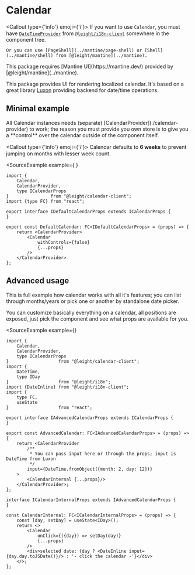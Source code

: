 
# Calendar

<Callout type={'info'} emoji={'ℹ️'}>
    If you want to use `Calendar`, you must have [`DateTimeProvider`](../i18n-client/date-time-provider) from [`@leight/i18n-client`](../i18n-client) somewhere in the component tree.

    Or you can use [PageShell](../mantine/page-shell) or [Shell](../mantine/shell) from [@leight/mantine](../mantine).
</Callout>

<Callout>
    This package requires [Mantine UI](https://mantine.dev/) provided by [@leight/mantine](../mantine).
</Callout>

This package provides UI for rendering localized calendar. It's based on a great library [Luxon](https://moment.github.io/luxon/#/) providing
backend for date/time operations.

## Minimal example

<Callout>
    All Calendar instances needs (separate) [CalendarProvider](./calendar-provider) to work; the reason you must provide you own store is to give you
    a **control** over the calendar outside of the component itself.
</Callout>

<Callout type={'info'} emoji={'ℹ️'}>
    Calendar defaults to **6 weeks** to prevent jumping on months with lesser week count.
</Callout>

<SourceExample
    example={<Shell>
                 <DefaultCalendar/>
             </Shell>}
>
```tsx filename="DefaultCalendar.tsx"
import {
    Calendar,
    CalendarProvider,
    type ICalendarProps
}                from "@leight/calendar-client";
import {type FC} from "react";

export interface IDefaultCalendarProps extends ICalendarProps {
}

export const DefaultCalendar: FC<IDefaultCalendarProps> = (props) => {
    return <CalendarProvider>
        <Calendar
            withControls={false}
            {...props}
        />
    </CalendarProvider>
};
```
</SourceExample>

## Advanced usage

This is full example how calendar works with all it's features; you can list through months/years or pick one or another by standalone date picker.

You can customize basically everything on a calendar, all positions are exposed, just pick the component and see what props are available for you.

<SourceExample
    example={<AdvancedCalendarExample/>}
>
```tsx filename="AdvancedCalendar.tsx"
import {
    Calendar,
    CalendarProvider,
    type ICalendarProps
}                   from "@leight/calendar-client";
import {
    DateTime,
    type IDay
}                   from "@leight/i18n";
import {DateInline} from "@leight/i18n-client";
import {
    type FC,
    useState
}                   from "react";

export interface IAdvancedCalendarProps extends ICalendarProps {
}

export const AdvancedCalendar: FC<IAdvancedCalendarProps> = (props) => {
    return <CalendarProvider
        /**
         * You can pass input here or through the props; input is DateTime from Luxon
         */
        input={DateTime.fromObject({month: 2, day: 12})}
    >
        <CalendarInternal {...props}/>
    </CalendarProvider>;
};

interface ICalendarInternalProps extends IAdvancedCalendarProps {
}

const CalendarInternal: FC<ICalendarInternalProps> = (props) => {
    const [day, setDay] = useState<IDay>();
    return <>
        <Calendar
            onClick={({day}) => setDay(day)}
            {...props}
        />
        <div>selected date: {day ? <DateInline input={day.day.toJSDate()}/> : '- click the calendar -'}</div>
    </>;
};
```
</SourceExample>

